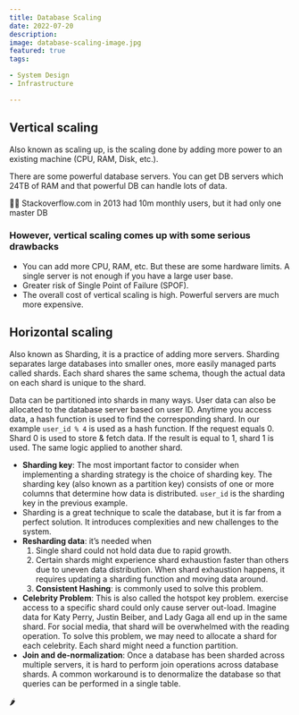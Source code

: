 ```yaml
---
title: Database Scaling
date: 2022-07-20
description:
image: database-scaling-image.jpg
featured: true
tags:

- System Design
- Infrastructure

---
```


## Vertical scaling

Also known as scaling up, is the scaling done by adding more power to an existing machine  (CPU, RAM, Disk, etc.).

There are some powerful database servers. You can get DB servers which 24TB of RAM and that powerful DB can handle lots
of data.

<aside>
💁‍♂️ Stackoverflow.com in 2013 had 10m monthly users, but it had only one master DB

</aside>

### However, vertical scaling comes up with some serious drawbacks

- You can add more CPU, RAM, etc. But these are some hardware limits. A single server is not enough if you have a large
  user base.
- Greater risk of Single Point of Failure (SPOF).
- The overall cost of vertical scaling is high. Powerful servers are much more expensive.

## Horizontal scaling

Also known as Sharding, it is a practice of adding more servers. Sharding separates large databases into smaller ones,
more easily managed parts called shards. Each shard shares the same schema, though the actual data on each shard is
unique to the shard.

Data can be partitioned into shards in many ways. User data can also be allocated to the database server based on user
ID. Anytime you access data, a hash function is used to find the corresponding shard. In our example `user_id % 4` is
used as a hash function. If the request equals 0. Shard 0 is used to store & fetch data. If the result is equal to 1,
shard 1 is used. The same logic applied to another shard.

- **Sharding key**: The most important factor to consider when implementing a sharding strategy is the choice of
  sharding key. The sharding key (also known as a partition key) consists of one or more columns that determine how data
  is distributed. `user_id` is the sharding key in the previous example.
- Sharding is a great technique to scale the database, but it is far from a perfect solution. It introduces complexities
  and new challenges to the system.
- **Resharding data**: it’s needed when
    1. Single shard could not hold data due to rapid growth.
    2. Certain shards might experience shard exhaustion faster than others due to uneven data distribution. When shard
       exhaustion happens, it requires updating a sharding function and moving data around.
    3. **Consistent Hashing**: is commonly used to solve this problem.
- **Celebrity Problem**: This is also called the hotspot key problem. exercise access to a specific shard could only
  cause server out-load. Imagine data for Katy Perry, Justin Beiber, and Lady Gaga all end up in the same shard. For
  social media, that shard will be overwhelmed with the reading operation. To solve this problem, we may need to
  allocate a shard for each celebrity. Each shard might need a function partition.
- **Join and de-normalization**: Once a database has been sharded across multiple servers, it is hard to perform join
  operations across database shards. A common workaround is to denormalize the database so that queries can be performed
  in a single table.

🌶